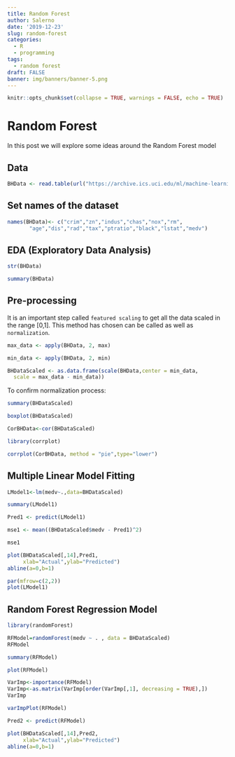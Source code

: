 ```yaml
---
title: Random Forest
author: Salerno
date: '2019-12-23'
slug: random-forest
categories:
  - R
  - programming
tags:
  - random forest
draft: FALSE
banner: img/banners/banner-5.png
---
```


```r
knitr::opts_chunk$set(collapse = TRUE, warnings = FALSE, echo = TRUE)
```

# Random Forest

In this post we will explore some ideas around the Random Forest model

## Data

```r
BHData <- read.table(url("https://archive.ics.uci.edu/ml/machine-learning-databases/housing/housing.data"), sep = "")

```

## Set names of the dataset

```r
names(BHData)<- c("crim","zn","indus","chas","nox","rm",   
       "age","dis","rad","tax","ptratio","black","lstat","medv")
```

## EDA (Exploratory Data Analysis)

```r
str(BHData)
```

```r
summary(BHData)
```

## Pre-processing

It is an important step called `featured scaling` to get all the data scaled in the range [0,1]. This method has chosen can be called as well as `normalization`. 

```r
max_data <- apply(BHData, 2, max)
```

```r
min_data <- apply(BHData, 2, min)
```

```r
BHDataScaled <- as.data.frame(scale(BHData,center = min_data, 
  scale = max_data - min_data))
```

To confirm normalization process:

```r
summary(BHDataScaled)
```

```r
boxplot(BHDataScaled)
```

```r
CorBHData<-cor(BHDataScaled)
```

```r
library(corrplot)

corrplot(CorBHData, method = "pie",type="lower")
```

## Multiple Linear Model Fitting

```r
LModel1<-lm(medv~.,data=BHDataScaled)
```

```r
summary(LModel1)
```

```r
Pred1 <- predict(LModel1)
```

```r
mse1 <- mean((BHDataScaled$medv - Pred1)^2)
```

```r
mse1
```

```r
plot(BHDataScaled[,14],Pred1,
     xlab="Actual",ylab="Predicted")
abline(a=0,b=1)
```

```r
par(mfrow=c(2,2))
plot(LModel1)
```

## Random Forest Regression Model

```r
library(randomForest)
```

```r
RFModel=randomForest(medv ~ . , data = BHDataScaled)
RFModel
```

```r
summary(RFModel)
```

```r
plot(RFModel)
```

```r
VarImp<-importance(RFModel)
VarImp<-as.matrix(VarImp[order(VarImp[,1], decreasing = TRUE),])
VarImp
```

```r
varImpPlot(RFModel)
```

```r
Pred2 <- predict(RFModel)
```

```r
plot(BHDataScaled[,14],Pred2,
     xlab="Actual",ylab="Predicted")
abline(a=0,b=1)
```

